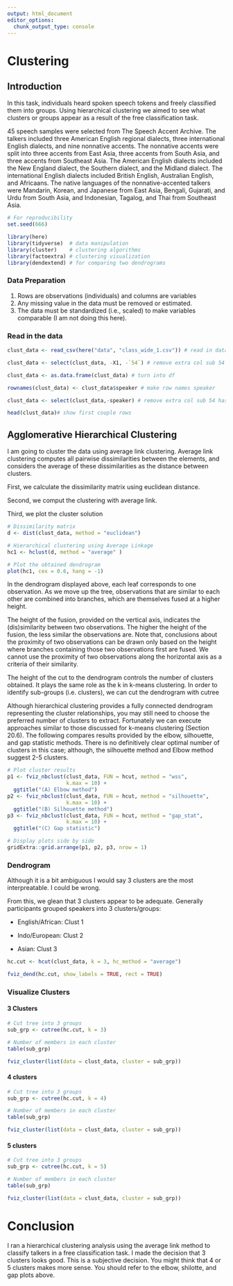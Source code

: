 ```yaml
---
output: html_document
editor_options: 
  chunk_output_type: console
---
```


# Clustering

## Introduction

In this task, individuals heard spoken speech tokens and freely classified them into groups. Using hierarchical clustering we aimed to see what clusters or groups appear as a result of the free classification task. 

45 speech samples were selected from The Speech Accent Archive. The talkers included three American English regional dialects, three international English dialects, and nine nonnative accents. The nonnative accents were split into three accents from East Asia, three accents from South Asia, and three accents from Southeast Asia. The American English dialects included the New England dialect, the Southern dialect, and the Midland dialect. The international English dialects included British English, Australian English, and Africaans. The native languages of the nonnative-accented talkers were Mandarin, Korean, and Japanese from East Asia, Bengali, Gujarati, and Urdu from South Asia, and Indonesian, Tagalog, and Thai from Southeast Asia. 
```r
# For reproducibility
set.seed(666)
```



```r
library(here)
library(tidyverse)  # data manipulation
library(cluster)    # clustering algorithms
library(factoextra) # clustering visualization
library(dendextend) # for comparing two dendrograms

```

### Data Preparation

1. Rows are observations (individuals) and columns are variables
2. Any missing value in the data must be removed or estimated.
3. The data must be standardized (i.e., scaled) to make variables comparable (I am not doing this here). 

### Read in the data

```r

clust_data <- read_csv(here("data", "class_wide_1.csv")) # read in data

clust_data <- select(clust_data, -X1, -`54`) # remove extra col sub 54 has weird formatting

clust_data <- as.data.frame(clust_data) # turn into df 

rownames(clust_data) <- clust_data$speaker # make row names speaker

clust_data <- select(clust_data,-speaker) # remove extra col sub 54 has weird formatting

head(clust_data)# show first couple rows

```

## Agglomerative Hierarchical Clustering

I am going to cluster the data  using average link clustering. Average link clustering computes all pairwise dissimilarities between the elements, and considers the average of these dissimilarities as the distance between clusters. 

First, we calculate the dissimilarity matrix using euclidean distance. 

Second, we comput the clustering with average link. 

Third, we plot the cluster solution

```r
# Dissimilarity matrix
d <- dist(clust_data, method = "euclidean")

# Hierarchical clustering using Average Linkage
hc1 <- hclust(d, method = "average" )

# Plot the obtained dendrogram
plot(hc1, cex = 0.6, hang = -1)

```

In the dendrogram displayed above, each leaf corresponds to one observation. As we move up the tree, observations that are similar to each other are combined into branches, which are themselves fused at a higher height.

The height of the fusion, provided on the vertical axis, indicates the (dis)similarity between two observations. The higher the height of the fusion, the less similar the observations are. Note that, conclusions about the proximity of two observations can be drawn only based on the height where branches containing those two observations first are fused. We cannot use the proximity of two observations along the horizontal axis as a criteria of their similarity.

The height of the cut to the dendrogram controls the number of clusters obtained. It plays the same role as the k in k-means clustering. In order to identify sub-groups (i.e. clusters), we can cut the dendrogram with cutree

Although hierarchical clustering provides a fully connected dendrogram representing the cluster relationships, you may still need to choose the preferred number of clusters to extract. Fortunately we can execute approaches similar to those discussed for k-means clustering (Section 20.6). The following compares results provided by the elbow, silhouette, and gap statistic methods. There is no definitively clear optimal number of clusters in this case; although, the silhouette method and Elbow method suggest 2-5 clusters. 


```r
# Plot cluster results
p1 <- fviz_nbclust(clust_data, FUN = hcut, method = "wss", 
                   k.max = 10) +
  ggtitle("(A) Elbow method")
p2 <- fviz_nbclust(clust_data, FUN = hcut, method = "silhouette", 
                   k.max = 10) +
  ggtitle("(B) Silhouette method")
p3 <- fviz_nbclust(clust_data, FUN = hcut, method = "gap_stat", 
                   k.max = 10) +
  ggtitle("(C) Gap statistic")

# Display plots side by side
gridExtra::grid.arrange(p1, p2, p3, nrow = 1)

```

### Dendrogram 


Although it is a bit ambiguous I would say 3 clusters are the most interpreatable. I could be wrong. 

From this, we glean that 3 clusters appear to be adequate. Generally participants grouped speakers into 3 clusters/groups:  

- English/African: Clust 1

- Indo/European: Clust  2 

- Asian: Clust 3

```r

hc.cut <- hcut(clust_data, k = 3, hc_method = "average")

fviz_dend(hc.cut, show_labels = TRUE, rect = TRUE)

```

### Visualize Clusters

#### 3 Clusters

```r
# Cut tree into 3 groups
sub_grp <- cutree(hc.cut, k = 3)

# Number of members in each cluster
table(sub_grp)

fviz_cluster(list(data = clust_data, cluster = sub_grp))
```

#### 4 clusters

```r
# Cut tree into 3 groups
sub_grp <- cutree(hc.cut, k = 4)

# Number of members in each cluster
table(sub_grp)

fviz_cluster(list(data = clust_data, cluster = sub_grp))
```

#### 5 clusters

```r
# Cut tree into 3 groups
sub_grp <- cutree(hc.cut, k = 5)

# Number of members in each cluster
table(sub_grp)

fviz_cluster(list(data = clust_data, cluster = sub_grp))
```

# Conclusion

I ran a hierarchical clustering analysis using the average link method to classify talkers in a free classification task. I made the decision that 3 clusters looks good. This is a subjective decision. You might think that 4 or 5 clusters makes more sense. You should refer to the elbow, shilotte, and gap plots above. 

